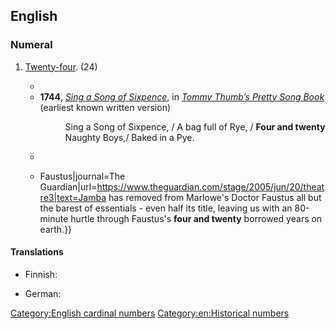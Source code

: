 ==English==

===Numeral===
{{head|en|numeral}}

# {{lb|en|archaic}} [[twenty-four|Twenty-four]].<!--no need: one definition is sufficient: Two [[dozen]].--> (24)
#* {{RQ:Douay Bible|OT1|1 Chronicles|27|2|863|Ouer the firſt companie the firſt month Ieſboam was chiefe the ſonne of Zabdiel, and vnder him '''foure and twentie''' thouſand.}}
#* '''1744''', ''[[w:Sing a Song of Sixpence|Sing a Song of Sixpence]]'', in ''[[w:Tommy Thumb's Pretty Song Book|Tommy Thumb’s Pretty Song Book]]'' (earliest known written version)
#*: Sing a Song of Sixpence, / A bag full of Rye, / '''Four and twenty''' Naughty Boys,/ Baked in a Pye.
#* {{RQ:Austen Emma|I|IV|56|"He was '''four-and-twenty''' the 8th of last June,[...]"}}
#* {{quote-journal|en|date=June 20, 2005|author=|title=My Party This Way {{!}} Faustus|journal=The Guardian|url=https://www.theguardian.com/stage/2005/jun/20/theatre3|text=Jamba has removed from Marlowe's Doctor Faustus all but the barest of essentials - even half its title, leaving us with an 80-minute hurtle through Faustus's '''four and twenty''' borrowed years on earth.}}

====Translations====
{{trans-top|archaic way of saying 24}}
* Finnish: {{t|fi|neljäkolmatta}}
{{trans-mid}}
* German: {{t+|de|vierundzwanzig|n}}
{{trans-bottom}}

[[Category:English cardinal numbers]]
[[Category:en:Historical numbers]]